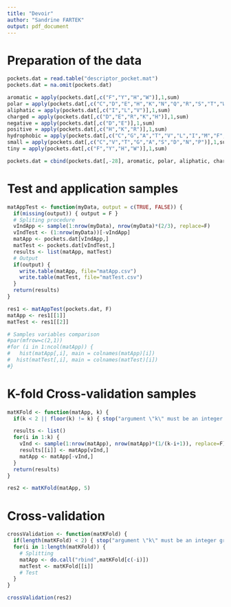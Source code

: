 ```yaml
---
title: "Devoir"
author: "Sandrine FARTEK"
output: pdf_document
---
```


# Preparation of the data 
```r
pockets.dat = read.table("descriptor_pocket.mat")
pockets.dat = na.omit(pockets.dat)

aromatic = apply(pockets.dat[,c("F","Y","H","W")],1,sum)
polar = apply(pockets.dat[,c("C","D","E","H","K","N","Q","R","S","T","W","Y")],1,sum)
aliphatic = apply(pockets.dat[,c("I","L","V")],1,sum)
charged = apply(pockets.dat[,c("D","E","R","K","H")],1,sum)
negative = apply(pockets.dat[,c("D","E")],1,sum)
positive = apply(pockets.dat[,c("H","K","R")],1,sum)
hydrophobic = apply(pockets.dat[,c("C","G","A","T","V","L","I","M","F","W","Y","H","K")],1,sum)
small = apply(pockets.dat[,c("C","V","T","G","A","S","D","N","P")],1,sum)
tiny = apply(pockets.dat[,c("F","Y","H","W")],1,sum)

pockets.dat = cbind(pockets.dat[,-28], aromatic, polar, aliphatic, charged, negative, positive, hydrophobic, small, tiny, drugg=pockets.dat[,28])
```


# Test and application samples
```r
matAppTest <- function(myData, output = c(TRUE, FALSE)) {
  if(missing(output)) { output = F }
  # Spliting procedure
  vIndApp <- sample(1:nrow(myData), nrow(myData)*(2/3), replace=F)
  vIndTest <- (1:nrow(myData))[-vIndApp]
  matApp <- pockets.dat[vIndApp,]
  matTest <- pockets.dat[vIndTest,]
  results <- list(matApp, matTest)
  # Output
  if(output) {
    write.table(matApp, file="matApp.csv")
    write.table(matTest, file="matTest.csv")
  }
  return(results)
}

res1 <- matAppTest(pockets.dat, F)
matApp <- res1[[1]]
matTest <- res1[[2]]

# Samples variables comparison
#par(mfrow=c(2,1))
#for (i in 1:ncol(matApp)) {
#	hist(matApp[,i], main = colnames(matApp)[i])
#  hist(matTest[,i], main = colnames(matTest)[i])
#}
```


# K-fold Cross-validation samples
```r
matKFold <- function(matApp, k) {
  if(k < 2 || floor(k) != k) { stop("argument \"k\" must be an integer greater than 1.") }

  results <- list()
  for(i in 1:k) {
    vInd <- sample(1:nrow(matApp), nrow(matApp)*(1/(k-i+1)), replace=F)
    results[[i]] <- matApp[vInd,]
    matApp <- matApp[-vInd,]
  }
  return(results)
}

res2 <- matKFold(matApp, 5)
```


# Cross-validation
```r
crossValidation <- function(matKFold) {
  if(length(matKFold) < 2) { stop("argument \"k\" must be an integer greater than 1.") }
  for(i in 1:length(matKFold)) {
    # Splitting
    matApp <- do.call("rbind",matKFold[c(-i)])
    matTest <- matKFold[[i]]
    # Test
  }
}

crossValidation(res2)
```

